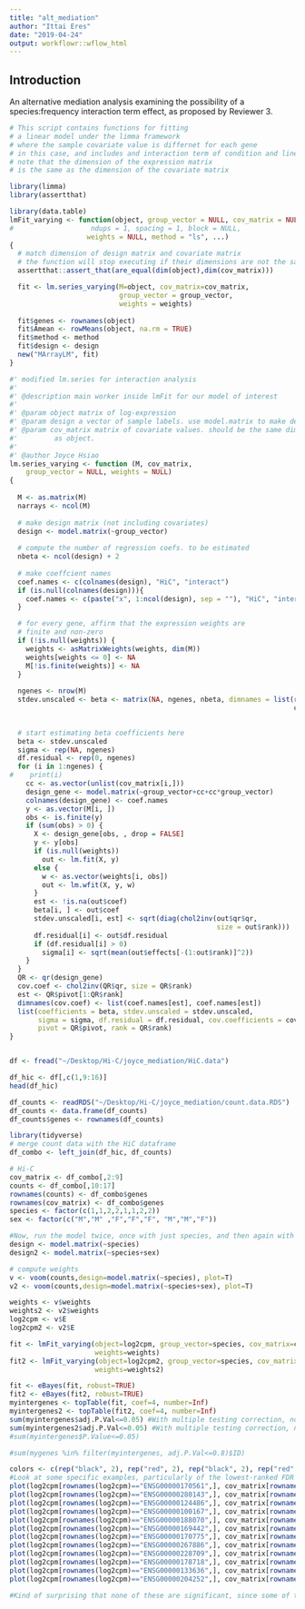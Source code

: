 ```yaml
---
title: "alt_mediation"
author: "Ittai Eres"
date: "2019-04-24"
output: workflowr::wflow_html
---
```


## Introduction
An alternative mediation analysis examining the possibility of a species:frequency interaction term effect, as proposed by Reviewer 3.
```r
# This script contains functions for fitting
# a linear model under the limma framework
# where the sample covariate value is differnet for each gene
# in this case, and includes and interaction term of condition and linear covariate
# note that the dimension of the expression matrix
# is the same as the dimension of the covariate matrix

library(limma)
library(assertthat)

library(data.table)
lmFit_varying <- function(object, group_vector = NULL, cov_matrix = NULL,
#                   ndups = 1, spacing = 1, block = NULL, 
                   weights = NULL, method = "ls", ...) 
{
  # match dimension of design matrix and covariate matrix
  # the function will stop executing if their dimensions are not the same
  assertthat::assert_that(are_equal(dim(object),dim(cov_matrix)))

  fit <- lm.series_varying(M=object, cov_matrix=cov_matrix,
                           group_vector = group_vector, 
                           weights = weights)
    
  fit$genes <- rownames(object)
  fit$Amean <- rowMeans(object, na.rm = TRUE)
  fit$method <- method
  fit$design <- design
  new("MArrayLM", fit)
}

#' modified lm.series for interaction analysis
#' 
#' @description main worker inside lmFit for our model of interest
#' 
#' @param object matrix of log-expression
#' @param design a vector of sample labels. use model.matrix to make design matrix.
#' @param cov_matrix matrix of covariate values. should be the same dimension
#'         as object.
#'         
#' @author Joyce Hsiao
lm.series_varying <- function (M, cov_matrix,
    group_vector = NULL, weights = NULL)
{
  
  M <- as.matrix(M)
  narrays <- ncol(M)
  
  # make design matrix (not including covariates)
  design <- model.matrix(~group_vector)
  
  # compute the number of regression coefs. to be estimated
  nbeta <- ncol(design) + 2
  
  # make coeffcient names
  coef.names <- c(colnames(design), "HiC", "interact")
  if (is.null(colnames(design))){
    coef.names <- c(paste("x", 1:ncol(design), sep = ""), "HiC", "interact")
  }

  # for every gene, affirm that the expression weights are
  # finite and non-zero
  if (!is.null(weights)) {
    weights <- asMatrixWeights(weights, dim(M))
    weights[weights <= 0] <- NA
    M[!is.finite(weights)] <- NA
  }
  
  ngenes <- nrow(M)
  stdev.unscaled <- beta <- matrix(NA, ngenes, nbeta, dimnames = list(rownames(M), 
                                                                      coef.names))
  

  # start estimating beta coefficients here
  beta <- stdev.unscaled
  sigma <- rep(NA, ngenes)
  df.residual <- rep(0, ngenes)
  for (i in 1:ngenes) {
#    print(i)
    cc <- as.vector(unlist(cov_matrix[i,]))
    design_gene <- model.matrix(~group_vector+cc+cc*group_vector)
    colnames(design_gene) <- coef.names
    y <- as.vector(M[i, ])
    obs <- is.finite(y)
    if (sum(obs) > 0) {
      X <- design_gene[obs, , drop = FALSE]
      y <- y[obs]
      if (is.null(weights)) 
        out <- lm.fit(X, y)
      else {
        w <- as.vector(weights[i, obs])
        out <- lm.wfit(X, y, w)
      }
      est <- !is.na(out$coef)
      beta[i, ] <- out$coef
      stdev.unscaled[i, est] <- sqrt(diag(chol2inv(out$qr$qr, 
                                                   size = out$rank)))
      df.residual[i] <- out$df.residual
      if (df.residual[i] > 0) 
        sigma[i] <- sqrt(mean(out$effects[-(1:out$rank)]^2))
    }
  }
  QR <- qr(design_gene)
  cov.coef <- chol2inv(QR$qr, size = QR$rank)
  est <- QR$pivot[1:QR$rank]
  dimnames(cov.coef) <- list(coef.names[est], coef.names[est])
  list(coefficients = beta, stdev.unscaled = stdev.unscaled, 
       sigma = sigma, df.residual = df.residual, cov.coefficients = cov.coef, 
       pivot = QR$pivot, rank = QR$rank)
}


df <- fread("~/Desktop/Hi-C/joyce_mediation/HiC.data")

df_hic <- df[,c(1,9:16)]
head(df_hic)

df_counts <- readRDS("~/Desktop/Hi-C/joyce_mediation/count.data.RDS")
df_counts <- data.frame(df_counts)
df_counts$genes <- rownames(df_counts)

library(tidyverse)
# merge count data with the HiC dataframe
df_combo <- left_join(df_hic, df_counts)

# Hi-C
cov_matrix <- df_combo[,2:9]
counts <- df_combo[,10:17]
rownames(counts) <- df_combo$genes
rownames(cov_matrix) <- df_combo$genes
species <- factor(c(1,1,2,2,1,1,2,2))
sex <- factor(c("M","M" ,"F","F","F", "M","M","F"))

#Now, run the model twice, once with just species, and then again with species and sex, just to be sure.
design <- model.matrix(~species)
design2 <- model.matrix(~species+sex)

# compute weights
v <- voom(counts,design=model.matrix(~species), plot=T)
v2 <- voom(counts,design=model.matrix(~species+sex), plot=T)

weights <- v$weights
weights2 <- v2$weights
log2cpm <- v$E
log2cpm2 <- v2$E

fit <- lmFit_varying(object=log2cpm, group_vector=species, cov_matrix=cov_matrix,
                     weights=weights)
fit2 <- lmFit_varying(object=log2cpm2, group_vector=species, cov_matrix=cov_matrix,
                     weights=weights2)

fit <- eBayes(fit, robust=TRUE)
fit2 <- eBayes(fit2, robust=TRUE)
myintergenes <- topTable(fit, coef=4, number=Inf)
myintergenes2 <- topTable(fit2, coef=4, number=Inf)
sum(myintergenes$adj.P.Val<=0.05) #With multiple testing correction, none are significant.
sum(myintergenes2$adj.P.Val<=0.05) #With multiple testing correction, none are significant.
#sum(myintergenes$P.Value<=0.05)

#sum(mygenes %in% filter(myintergenes, adj.P.Val<=0.8)$ID)

colors <- c(rep("black", 2), rep("red", 2), rep("black", 2), rep("red", 2))
#Look at some specific examples, particularly of the lowest-ranked FDR hits.
plot(log2cpm[rownames(log2cpm)=="ENSG00000170561",], cov_matrix[rownames(log2cpm)=="ENSG00000170561",], col=colors)
plot(log2cpm[rownames(log2cpm)=="ENSG00000280143",], cov_matrix[rownames(log2cpm)=="ENSG00000280143",], col=colors)
plot(log2cpm[rownames(log2cpm)=="ENSG00000124486",], cov_matrix[rownames(log2cpm)=="ENSG00000124486",], col=colors)
plot(log2cpm[rownames(log2cpm)=="ENSG00000100167",], cov_matrix[rownames(log2cpm)=="ENSG00000100167",], col=colors)
plot(log2cpm[rownames(log2cpm)=="ENSG00000188070",], cov_matrix[rownames(log2cpm)=="ENSG00000188070",], col=colors)
plot(log2cpm[rownames(log2cpm)=="ENSG00000169442",], cov_matrix[rownames(log2cpm)=="ENSG00000169442",], col=colors)
plot(log2cpm[rownames(log2cpm)=="ENSG00000170775",], cov_matrix[rownames(log2cpm)=="ENSG00000170775",], col=colors)
plot(log2cpm[rownames(log2cpm)=="ENSG00000267886",], cov_matrix[rownames(log2cpm)=="ENSG00000267886",], col=colors)
plot(log2cpm[rownames(log2cpm)=="ENSG00000228709",], cov_matrix[rownames(log2cpm)=="ENSG00000228709",], col=colors)
plot(log2cpm[rownames(log2cpm)=="ENSG00000178718",], cov_matrix[rownames(log2cpm)=="ENSG00000178718",], col=colors)
plot(log2cpm[rownames(log2cpm)=="ENSG00000133636",], cov_matrix[rownames(log2cpm)=="ENSG00000133636",], col=colors)
plot(log2cpm[rownames(log2cpm)=="ENSG00000204252",], cov_matrix[rownames(log2cpm)=="ENSG00000204252",], col=colors)

#Kind of surprising that none of these are significant, since some of them visually do appear to have a species interaction. But the signal must not be strong enough.
```

